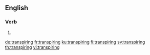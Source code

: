 ==English==

===Verb===
{{head|en|present participle}}

# {{present participle of|transpire|lang=en|nocat=1}}

[[de:transpiring]]
[[fr:transpiring]]
[[ku:transpiring]]
[[fi:transpiring]]
[[sv:transpiring]]
[[th:transpiring]]
[[vi:transpiring]]